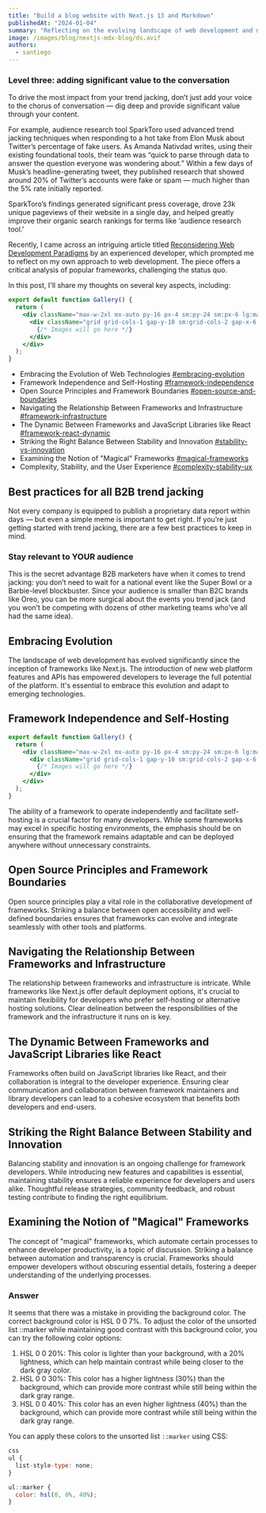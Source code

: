```yaml
---
title: "Build a blog website with Next.js 13 and Markdown"
publishedAt: "2024-01-04"
summary: "Reflecting on the evolving landscape of web development and my perspective on frameworks."
image: /images/blog/nextjs-mdx-blog/ds.avif
authors:
  - santiego
---
```


### Level three: adding significant value to the conversation

To drive the most impact from your trend jacking, don’t just add your voice to the chorus of conversation — dig deep and provide significant value through your content.

For example, audience research tool SparkToro used advanced trend jacking techniques when responding to a hot take from Elon Musk about Twitter’s percentage of fake users. As Amanda Nativdad writes, using their existing foundational tools, their team was “quick to parse through data to answer the question everyone was wondering about.” Within a few days of Musk’s headline-generating tweet, they published research that showed around 20% of Twitter’s accounts were fake or spam — much higher than the 5% rate initially reported.

SparkToro’s findings generated significant press coverage, drove 23k unique pageviews of their website in a single day, and helped greatly improve their organic search rankings for terms like ‘audience research tool.’

Recently, I came across an intriguing article titled [Reconsidering Web Development Paradigms](https://www.rethinkwebdev.com) by an experienced developer, which prompted me to reflect on my own approach to web development. The piece offers a critical analysis of popular frameworks, challenging the status quo.

In this post, I'll share my thoughts on several key aspects, including:

```jsx title="pages/index.tsx"
export default function Gallery() {
  return (
    <div className="max-w-2xl mx-auto py-16 px-4 sm:py-24 sm:px-6 lg:max-w-7xl lg:px-8">
      <div className="grid grid-cols-1 gap-y-10 sm:grid-cols-2 gap-x-6 lg:grid-cols-3 xl:grid-cols-4 xl:gap-x-8">
        {/* Images will go here */}
      </div>
    </div>
  );
}
```

- Embracing the Evolution of Web Technologies [#embracing-evolution](#embracing-evolution)
- Framework Independence and Self-Hosting [#framework-independence](#framework-independence)
- Open Source Principles and Framework Boundaries [#open-source-and-boundaries](#open-source-and-boundaries)
- Navigating the Relationship Between Frameworks and Infrastructure [#framework-infrastructure](#framework-infrastructure)
- The Dynamic Between Frameworks and JavaScript Libraries like React [#framework-react-dynamic](#framework-react-dynamic)
- Striking the Right Balance Between Stability and Innovation [#stability-vs-innovation](#stability-vs-innovation)
- Examining the Notion of "Magical" Frameworks [#magical-frameworks](#magical-frameworks)
- Complexity, Stability, and the User Experience [#complexity-stability-ux](#complexity-stability-ux)

## Best practices for all B2B trend jacking

Not every company is equipped to publish a proprietary data report within days — but even a simple meme is important to get right. If you’re just getting started with trend jacking, there are a few best practices to keep in mind.

### Stay relevant to YOUR audience

This is the secret advantage B2B marketers have when it comes to trend jacking: you don’t need to wait for a national event like the Super Bowl or a Barbie-level blockbuster. Since your audience is smaller than B2C brands like Oreo, you can be more surgical about the events you trend jack (and you won’t be competing with dozens of other marketing teams who’ve all had the same idea).

## Embracing Evolution

The landscape of web development has evolved significantly since the inception of frameworks like Next.js. The introduction of new web platform features and APIs has empowered developers to leverage the full potential of the platform. It's essential to embrace this evolution and adapt to emerging technologies.

## Framework Independence and Self-Hosting

```jsx title="pages/index.tsx"
export default function Gallery() {
  return (
    <div className="max-w-2xl mx-auto py-16 px-4 sm:py-24 sm:px-6 lg:max-w-7xl lg:px-8">
      <div className="grid grid-cols-1 gap-y-10 sm:grid-cols-2 gap-x-6 lg:grid-cols-3 xl:grid-cols-4 xl:gap-x-8">
        {/* Images will go here */}
      </div>
    </div>
  );
}
```

The ability of a framework to operate independently and facilitate self-hosting is a crucial factor for many developers. While some frameworks may excel in specific hosting environments, the emphasis should be on ensuring that the framework remains adaptable and can be deployed anywhere without unnecessary constraints.

## Open Source Principles and Framework Boundaries

Open source principles play a vital role in the collaborative development of frameworks. Striking a balance between open accessibility and well-defined boundaries ensures that frameworks can evolve and integrate seamlessly with other tools and platforms.

## Navigating the Relationship Between Frameworks and Infrastructure

The relationship between frameworks and infrastructure is intricate. While frameworks like Next.js offer default deployment options, it's crucial to maintain flexibility for developers who prefer self-hosting or alternative hosting solutions. Clear delineation between the responsibilities of the framework and the infrastructure it runs on is key.

## The Dynamic Between Frameworks and JavaScript Libraries like React

Frameworks often build on JavaScript libraries like React, and their collaboration is integral to the developer experience. Ensuring clear communication and collaboration between framework maintainers and library developers can lead to a cohesive ecosystem that benefits both developers and end-users.

## Striking the Right Balance Between Stability and Innovation

Balancing stability and innovation is an ongoing challenge for framework developers. While introducing new features and capabilities is essential, maintaining stability ensures a reliable experience for developers and users alike. Thoughtful release strategies, community feedback, and robust testing contribute to finding the right equilibrium.

## Examining the Notion of "Magical" Frameworks

The concept of "magical" frameworks, which automate certain processes to enhance developer productivity, is a topic of discussion. Striking a balance between automation and transparency is crucial. Frameworks should empower developers without obscuring essential details, fostering a deeper understanding of the underlying processes.

### Answer

It seems that there was a mistake in providing the background color. The correct background color is HSL 0 0 7%. To adjust the color of the unsorted list ::marker while maintaining good contrast with this background color, you can try the following color options:

1. HSL 0 0 20%: This color is lighter than your background, with a 20% lightness, which can help maintain contrast while being closer to the dark gray color.
2. HSL 0 0 30%: This color has a higher lightness (30%) than the background, which can provide more contrast while still being within the dark gray range.
3. HSL 0 0 40%: This color has an even higher lightness (40%) than the background, which can provide more contrast while still being within the dark gray range.

You can apply these colors to the unsorted list `::marker` using CSS:

```js
css
ul {
  list-style-type: none;
}

ul::marker {
  color: hsl(0, 0%, 40%);
}
```
